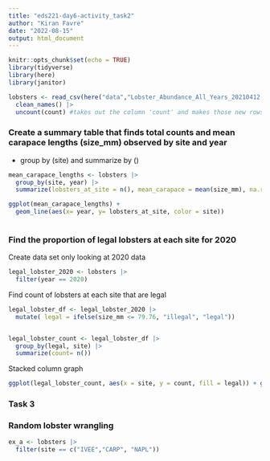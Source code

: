 ```yaml
---
title: "eds221-day6-activity_task2"
author: "Kiran Favre"
date: "2022-08-15"
output: html_document
---
```


```r
knitr::opts_chunk$set(echo = TRUE)
library(tidyverse)
library(here)
library(janitor)
```

```r
lobsters <- read_csv(here("data","Lobster_Abundance_All_Years_20210412.csv"), na = c("-99999", "")) |> 
  clean_names() |> 
  uncount(count) #takes out the column 'count' and makes those new rows

```

### Create a summary table that finds total counts and mean carapace lengths (size_mm) observed by site and year

-   group by (site) and summarize by ()

```r
mean_carapace_lengths <- lobsters |> 
  group_by(site, year) |> 
  summarize(lobsters_at_site = n(), mean_carapace = mean(size_mm), na.rm = TRUE)

```

```r
ggplot(mean_carapace_lengths) +
  geom_line(aes(x= year, y= lobsters_at_site, color = site)) 
 
```

### Find the proportion of legal lobsters at each site for 2020

Create data set only looking at 2020 data

```r
legal_lobster_2020 <- lobsters |> 
  filter(year == 2020)
```

Find count of lobsters at each site that are legal

```r
legal_lobster_df <- legal_lobster_2020 |> 
  mutate( legal = ifelse(size_mm <= 79.76, "illegal", "legal"))


legal_lobster_count <- legal_lobster_df |> 
  group_by(legal, site) |> 
  summarize(count= n())
```

Stacked column graph

```r
ggplot(legal_lobster_count, aes(x = site, y = count, fill = legal)) + geom_col(position = "fill")
```

### Task 3

### Random lobster wrangling 

```r
ex_a <- lobsters |> 
  filter(site == c("IVEE","CARP", "NAPL"))

```
